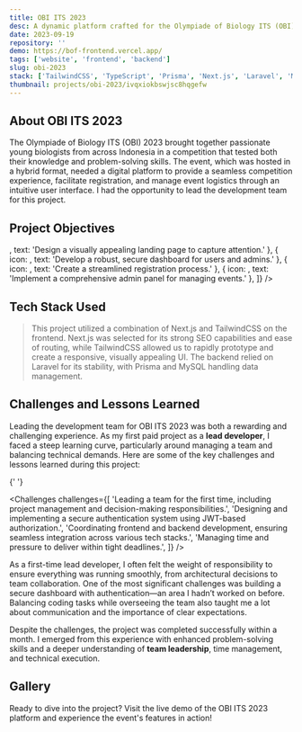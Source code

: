 ```yaml
---
title: OBI ITS 2023
desc: A dynamic platform crafted for the Olympiade of Biology ITS (OBI) 2023, featuring interactive elements and a user-friendly interface to provide participants with an engaging and seamless competition experience.
date: 2023-09-19
repository: ''
demo: https://bof-frontend.vercel.app/
tags: ['website', 'frontend', 'backend']
slug: obi-2023
stack: ['TailwindCSS', 'TypeScript', 'Prisma', 'Next.js', 'Laravel', 'MySQL']
thumbnail: projects/obi-2023/ivqxiokbswjsc8hqgefw
---
```


<FadeUp>
  <h2 id="about-OBI-ITS-2023">About OBI ITS 2023</h2>
  The Olympiade of Biology ITS (OBI) 2023 brought together passionate young biologists from across Indonesia in a
  competition that tested both their knowledge and problem-solving skills. The event, which was hosted in a hybrid
  format, needed a digital platform to provide a seamless competition experience, facilitate registration, and manage
  event logistics through an intuitive user interface. I had the opportunity to lead the development team for this
  project.
</FadeUp>

<FadeUp>
  <h2 id="project-objectives">Project Objectives</h2>
  <ProjectObjectives
    objectives={[
      { icon: <FaLightbulb />, text: 'Design a visually appealing landing page to capture attention.' },
      { icon: <FaCode />, text: 'Develop a robust, secure dashboard for users and admins.' },
      { icon: <FaUserCheck />, text: 'Create a streamlined registration process.' },
      { icon: <FaClipboardList />, text: 'Implement a comprehensive admin panel for managing events.' },
    ]}
  />
</FadeUp>

<FadeUp>
  <CloudImg
    width={500}
    height={500}
    alt="OBI ITS 2023 Landing Page"
    publicId="projects/obi-2023/tsqmt2lfsmhxx2lnhyis"
    className="w-full"
  />
</FadeUp>

<FadeUp>
  <h2 id="tech-stack-used">Tech Stack Used</h2>
</FadeUp>

<FadeUp>
  <div className="not-prose mt-2">
    <TechIcon Tech={['nextjs', 'typescript', 'tailwind', 'php', 'laravel', 'mysql']} IconSize="h-14 w-14" />
  </div>
</FadeUp>

<blockquote className="with-icons">
  <FadeUp>
    This project utilized a combination of Next.js and TailwindCSS on the frontend. Next.js was selected for its strong
    SEO capabilities and ease of routing, while TailwindCSS allowed us to rapidly prototype and create a responsive,
    visually appealing UI. The backend relied on Laravel for its stability, with Prisma and MySQL handling data
    management.
  </FadeUp>
</blockquote>

<FadeUp>
  <h2 id="challenges-and-lessons-learned">Challenges and Lessons Learned</h2>
  
  Leading the development team for OBI ITS 2023 was both a rewarding and challenging experience. As my first paid project
  as a **lead developer**, I faced a steep learning curve, particularly around managing a team and balancing technical
  demands. Here are some of the key challenges and lessons learned during this project:

{' '}

<Challenges
  challenges={[
    'Leading a team for the first time, including project management and decision-making responsibilities.',
    'Designing and implementing a secure authentication system using JWT-based authorization.',
    'Coordinating frontend and backend development, ensuring seamless integration across various tech stacks.',
    'Managing time and pressure to deliver within tight deadlines.',
  ]}
/>

As a first-time lead developer, I often felt the weight of responsibility to ensure everything was running smoothly,
from architectural decisions to team collaboration. One of the most significant challenges was building a secure
dashboard with authentication—an area I hadn’t worked on before. Balancing coding tasks while overseeing the team
also taught me a lot about communication and the importance of clear expectations.

Despite the challenges, the project was completed successfully within a month. I emerged from this experience with
enhanced problem-solving skills and a deeper understanding of **team leadership**, time management, and technical execution.

</FadeUp>

<FadeUp>
  <h2 id="gallery">Gallery</h2>
</FadeUp>

<FadeUp>
  <div className="project-image inline-flex w-full justify-between gap-2">
    <CloudImg
      width={500}
      height={500}
      alt="OBI ITS 2023 Landing Page"
      publicId="projects/obi-2023/gfyhhawprdmqcdewju3g"
      className="w-3/4"
    />
  </div>
</FadeUp>

<Reveal>
  <Callout type="info">
    Ready to dive into the project? Visit the live demo of the OBI ITS 2023 platform and experience the event's features
    in action!
  </Callout>
</Reveal>
